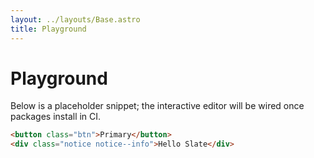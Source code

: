 ```yaml
---
layout: ../layouts/Base.astro
title: Playground
---
```

# Playground
Below is a placeholder snippet; the interactive editor will be wired once packages install in CI.
```html
<button class="btn">Primary</button>
<div class="notice notice--info">Hello Slate</div>
```
